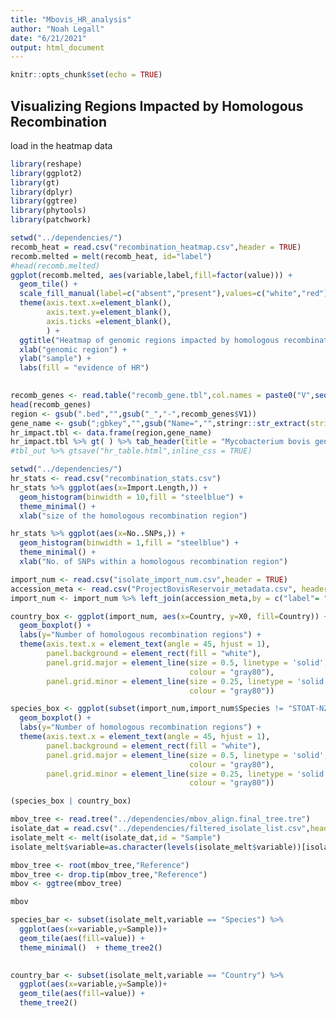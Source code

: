 ```yaml
---
title: "Mbovis_HR_analysis"
author: "Noah Legall"
date: "6/21/2021"
output: html_document
---
```


```r
knitr::opts_chunk$set(echo = TRUE)
```

## Visualizing Regions Impacted by Homologous Recombination 
load in the heatmap data

```r
library(reshape)
library(ggplot2)
library(gt)
library(dplyr)
library(ggtree)
library(phytools)
library(patchwork)
```

```r
setwd("../dependencies/")
recomb_heat = read.csv("recombination_heatmap.csv",header = TRUE)
recomb.melted = melt(recomb_heat, id="label")
#head(recomb.melted)
ggplot(recomb.melted, aes(variable,label,fill=factor(value))) + 
  geom_tile() + 
  scale_fill_manual(label=c("absent","present"),values=c("white","red")) +
  theme(axis.text.x=element_blank(),
        axis.text.y=element_blank(),
        axis.ticks =element_blank(),
        ) +
  ggtitle("Heatmap of genomic regions impacted by homologous recombination") +
  xlab("genomic region") + 
  ylab("sample") +
  labs(fill = "evidence of HR")
  
```

```r
recomb_genes <- read.table("recomb_gene.tbl",col.names = paste0("V",seq_len(10)), fill=TRUE)
head(recomb_genes) 
region <- gsub(".bed","",gsub("_","-",recomb_genes$V1))
gene_name <- gsub(";gbkey","",gsub("Name=","",stringr::str_extract(string = recomb_genes$V10,pattern = "Name=.*;gbkey")))
hr_impact.tbl <- data.frame(region,gene_name)
hr_impact.tbl %>% gt( ) %>% tab_header(title = "Mycobacterium bovis genes impacted by homologous recombination") 
#tbl_out %>% gtsave("hr_table.html",inline_css = TRUE)
```

```r
setwd("../dependencies/")
hr_stats <- read.csv("recombination_stats.csv")
hr_stats %>% ggplot(aes(x=Import.Length,)) + 
  geom_histogram(binwidth = 10,fill = "steelblue") +
  theme_minimal() +
  xlab("size of the homologous recombination region")

hr_stats %>% ggplot(aes(x=No..SNPs,)) + 
  geom_histogram(binwidth = 1,fill = "steelblue") +
  theme_minimal() +
  xlab("No. of SNPs within a homologous recombination region")

import_num <- read.csv("isolate_import_num.csv",header = TRUE)
accession_meta <- read.csv("ProjectBovisReservoir_metadata.csv", header = TRUE, stringsAsFactors = FALSE)
import_num <- import_num %>% left_join(accession_meta,by = c("label"= "Sample"))

country_box <- ggplot(import_num, aes(x=Country, y=X0, fill=Country)) + 
  geom_boxplot() +
  labs(y="Number of homologous recombination regions") +
  theme(axis.text.x = element_text(angle = 45, hjust = 1),
        panel.background = element_rect(fill = "white"),
        panel.grid.major = element_line(size = 0.5, linetype = 'solid',
                                        colour = "gray80"), 
        panel.grid.minor = element_line(size = 0.25, linetype = 'solid',
                                        colour = "gray80")) 

species_box <- ggplot(subset(import_num,import_num$Species != "STOAT-NZ"), aes(x=Species, y=X0, fill=Species)) + 
  geom_boxplot() + 
  labs(y="Number of homologous recombination regions") +
  theme(axis.text.x = element_text(angle = 45, hjust = 1),
        panel.background = element_rect(fill = "white"),
        panel.grid.major = element_line(size = 0.5, linetype = 'solid',
                                        colour = "gray80"), 
        panel.grid.minor = element_line(size = 0.25, linetype = 'solid',
                                        colour = "gray80"))

(species_box | country_box)
```

```r
mbov_tree <- read.tree("../dependencies/mbov_align.final_tree.tre")
isolate_dat = read.csv("../dependencies/filtered_isolate_list.csv",header = TRUE)
isolate_melt <- melt(isolate_dat,id = "Sample")
isolate_melt$variable=as.character(levels(isolate_melt$variable))[isolate_melt$variable]

mbov_tree <- root(mbov_tree,"Reference")
mbov_tree <- drop.tip(mbov_tree,"Reference")
mbov <- ggtree(mbov_tree) 

mbov

species_bar <- subset(isolate_melt,variable == "Species") %>%
  ggplot(aes(x=variable,y=Sample))+
  geom_tile(aes(fill=value)) + 
  theme_minimal()  + theme_tree2()
  

country_bar <- subset(isolate_melt,variable == "Country") %>%
  ggplot(aes(x=variable,y=Sample))+
  geom_tile(aes(fill=value)) + 
  theme_tree2()

```

